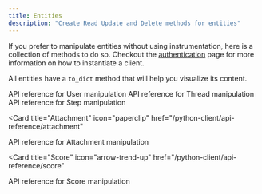 ```yaml
---
title: Entities
description: "Create Read Update and Delete methods for entities"
---
```


If you prefer to manipulate entities without using instrumentation, here is a collection of methods to do so.
Checkout the [authentication](/get-started/installation) page for more information on how to instantiate a client.

All entities have a `to_dict` method that will help you visualize its content.

<Card title="User" icon="user" href="/python-client/api-reference/user">
  API reference for User manipulation
</Card>

<Card title="Thread" icon="file" href="/python-client/api-reference/thread">
  API reference for Thread manipulation
</Card>

<Card title="Step" icon="stairs" href="/python-client/api-reference/step">
  API reference for Step manipulation
</Card>

<Card
  title="Attachment"
  icon="paperclip"
  href="/python-client/api-reference/attachment"
>
  API reference for Attachment manipulation
</Card>

<Card
  title="Score"
  icon="arrow-trend-up"
  href="/python-client/api-reference/score"
>
  API reference for Score manipulation
</Card>
